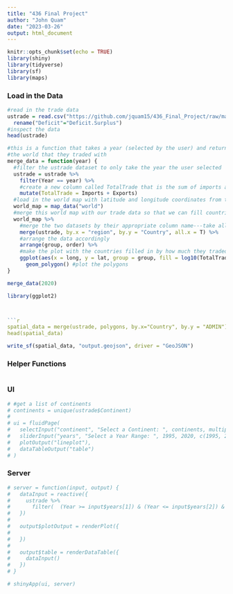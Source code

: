 ```yaml
---
title: "436 Final Project"
author: "John Quam"
date: "2023-03-26"
output: html_document
---
```


```r
knitr::opts_chunk$set(echo = TRUE)
library(shiny)
library(tidyverse)
library(sf)
library(maps)
```


### Load in the Data







```r
#read in the trade data
ustrade = read.csv("https://github.com/jquam15/436_Final_Project/raw/main/ustrade.csv") %>%
  rename("Deficit"="Deficit.Surplus")
#inspect the data
head(ustrade)
```





```r
#this is a function that takes a year (selected by the user) and returns a map of total trade for the US for each country in 
#the world that they traded with
merge_data = function(year) {
  #filter the ustrade dataset to only take the year the user selected
  ustrade = ustrade %>%
    filter(Year == year) %>%
    #create a new column called TotalTrade that is the sum of imports and exports
    mutate(TotalTrade = Imports + Exports)
  #load in the world map with latitude and longitude coordinates from the "maps" package---this allows us to plot the outline of countries
  world_map = map_data("world")
  #merge this world map with our trade data so that we can fill countries by how much total trade they have
  world_map %>%
    #merge the two datasets by their appropriate column name---take all rows in the world map dataset (left join) as we need all of them to make the world map (even if the US didn't trade with that country we still need that country to create the map)
    merge(ustrade, by.x = "region", by.y = "Country", all.x = T) %>%
    #arrange the data accordingly
    arrange(group, order) %>%
    #make the plot with the countries filled in by how much they traded
    ggplot(aes(x = long, y = lat, group = group, fill = log10(TotalTrade))) +  #take a logarithmic scale so we can differentiate between countries
      geom_polygon() #plot the polygons
}

merge_data(2020)
```



```r

library(ggplot2)



```r
spatial_data = merge(ustrade, polygons, by.x="Country", by.y = "ADMIN")
head(spatial_data)
```

```r
write_sf(spatial_data, "output.geojson", driver = "GeoJSON")
```





### Helper Functions 

```r

```



### UI

```r
# #get a list of continents
# continents = unique(ustrade$Continent)
# 
# ui = fluidPage(
#   selectInput("continent", "Select a Continent: ", continents, multiple=F),
#   sliderInput("years", "Select a Year Range: ", 1995, 2020, c(1995, 2020), sep=""),
#   plotOutput("lineplot"),
#   dataTableOutput("table")
# )
```

### Server





```r
# server = function(input, output) {
#   dataInput = reactive({
#     ustrade %>%
#       filter(  (Year >= input$years[1]) & (Year <= input$years[2]) & (Continent == input$continent) )
#   })
#   
#   output$plotOutput = renderPlot({
#       
#   })
#   
#   output$table = renderDataTable({
#     dataInput()
#   })
# }
```


```r
# shinyApp(ui, server)
```


























